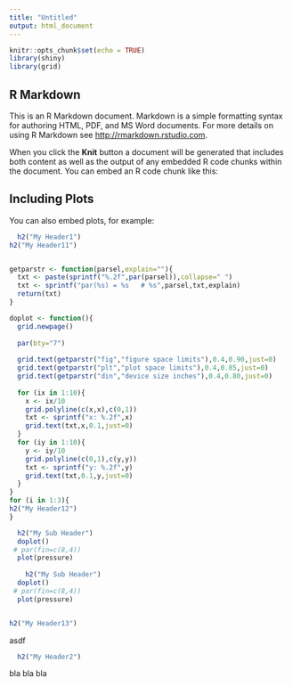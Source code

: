 ```yaml
---
title: "Untitled"
output: html_document
---
```


```r
knitr::opts_chunk$set(echo = TRUE)
library(shiny)
library(grid)
```

## R Markdown

This is an R Markdown document. Markdown is a simple formatting syntax for authoring HTML, PDF, and MS Word documents. For more details on using R Markdown see <http://rmarkdown.rstudio.com>.

When you click the **Knit** button a document will be generated that includes both content as well as the output of any embedded R code chunks within the document. You can embed an R code chunk like this:


## Including Plots

You can also embed plots, for example:

```r
  h2("My Header1")
h2("My Header11")


getparstr <- function(parsel,explain=""){
  txt <- paste(sprintf("%.2f",par(parsel)),collapse=" ")
  txt <- sprintf("par(%s) = %s   # %s",parsel,txt,explain)
  return(txt)
}

doplot <- function(){
  grid.newpage()
  
  par(bty="7")
  
  grid.text(getparstr("fig","figure space limits"),0.4,0.90,just=0)
  grid.text(getparstr("plt","plot space limits"),0.4,0.85,just=0)
  grid.text(getparstr("din","device size inches"),0.4,0.80,just=0)
  
  for (ix in 1:10){
    x <- ix/10
    grid.polyline(c(x,x),c(0,1))
    txt <- sprintf("x: %.2f",x)
    grid.text(txt,x,0.1,just=0)
  }
  for (iy in 1:10){
    y <- iy/10
    grid.polyline(c(0,1),c(y,y))
    txt <- sprintf("y: %.2f",y)
    grid.text(txt,0.1,y,just=0)
  }
}
for (i in 1:3){
h2("My Header12")
}

  h2("My Sub Header")
  doplot()
 # par(fin=c(8,4))
  plot(pressure)
  
    h2("My Sub Header")
  doplot()
 # par(fin=c(8,4))
  plot(pressure)


h2("My Header13")

```
asdf

```r
  h2("My Header2")
```

bla bla bla
